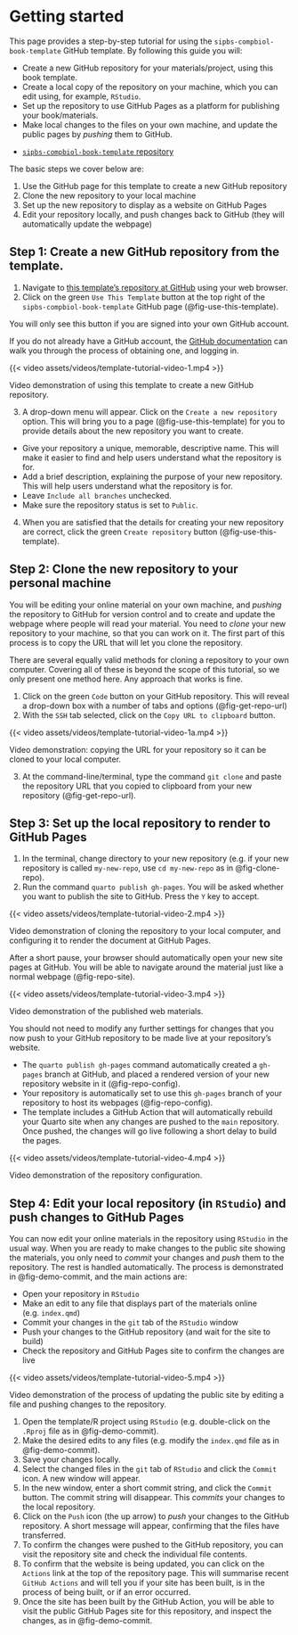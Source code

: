 # Getting started

::: { .callout-important }
This page provides a step-by-step tutorial for using the `sipbs-compbiol-book-template` GitHub template. By following this guide you will:

- Create a new GitHub repository for your materials/project, using this book template.
- Create a local copy of the repository on your machine, which you can edit using, for example, `RStudio`.
- Set up the repository to use GitHub Pages as a platform for publishing your book/materials.
- Make local changes to the files on your own machine, and update the public pages by _pushing_ them to GitHub.
:::

- [`sipbs-compbiol-book-template` repository](https://github.com/sipbs-compbiol/sipbs-compbiol-book-template)

The basic steps we cover below are:

1. Use the GitHub page for this template to create a new GitHub repository
2. Clone the new repository to your local machine
3. Set up the new repository to display as a website on GitHub Pages
4. Edit your repository locally, and push changes back to GitHub (they will automatically update the webpage)

## Step 1: Create a new GitHub repository from the template. {.unnumbered}

1. Navigate to [this template's repository at GitHub](https://github.com/sipbs-compbiol/sipbs-compbiol-book-template) using your web browser.
2. Click on the green `Use This Template` button at the top right of the `sipbs-compbiol-book-template` GitHub page (@fig-use-this-template). 

::: { .callout-warning }
You will only see this button if you are signed into your own GitHub account.

If you do not already have a GitHub account, the [GitHub documentation](https://docs.github.com/en/get-started/start-your-journey/creating-an-account-on-github) can walk you through the process of obtaining one, and logging in.
:::

::: {#fig-use-this-template}

{{< video assets/videos/template-tutorial-video-1.mp4 >}}

Video demonstration of using this template to create a new GitHub repository.

:::

3. A drop-down menu will appear. Click on the `Create a new repository` option. This will bring you to a page (@fig-use-this-template) for you to provide details about the new repository you want to create. 

::: { .callout-tip }
- Give your repository a unique, memorable, descriptive name. This will make it easier to find and help users understand what the repository is for.
- Add a brief description, explaining the purpose of your new repository. This will help users understand what the repository is for.
- Leave `Include all branches` unchecked. 
- Make sure the repository status is set to `Public`.
:::

4. When you are satisfied that the details for creating your new repository are correct, click the green `Create repository` button (@fig-use-this-template).

## Step 2: Clone the new repository to your personal machine {.unnumbered}

You will be editing your online material on your own machine, and _pushing_ the repository to GitHub for version control and to create and update the webpage where people will read your material. You need to _clone_ your new repository to your machine, so that you can work on it. The first part of this process is to copy the URL that will let you clone the repository.

::: { .callout-note }
There are several equally valid methods for cloning a repository to your own computer. Covering all of these is beyond the scope of this tutorial, so we only present one method here. Any approach that works is fine.
:::

1. Click on the green `Code` button on your GitHub repository. This will reveal a drop-down box with a number of tabs and options (@fig-get-repo-url)
2. With the `SSH` tab selected, click on the `Copy URL to clipboard` button.

::: {#fig-get-repo-url}

{{< video assets/videos/template-tutorial-video-1a.mp4 >}}

Video demonstration: copying the URL for your repository so it can be cloned to your local computer.

:::

3. At the command-line/terminal, type the command `git clone ` and paste the repository URL that you copied to clipboard from your new repository (@fig-get-repo-url).

## Step 3: Set up the local repository to render to GitHub Pages {.unnumbered}

1. In the terminal, change directory to your new repository (e.g. if your new repository is called `my-new-repo`, use `cd my-new-repo` as in @fig-clone-repo).
2. Run the command `quarto publish gh-pages`. You will be asked whether you want to publish the site to GitHub. Press the `Y` key to accept.

::: {#fig-clone-repo}

{{< video assets/videos/template-tutorial-video-2.mp4 >}}

Video demonstration of cloning the repository to your local computer, and configuring it to render the document at GitHub Pages.

:::

After a short pause, your browser should automatically open your new site pages at GitHub. You will be able to navigate around the material just like a normal webpage (@fig-repo-site).

::: {#fig-repo-site}

{{< video assets/videos/template-tutorial-video-3.mp4 >}}

Video demonstration of the published web materials.

:::

::: { .callout-important }
You should not need to modify any further settings for changes that you now push to your GitHub repository to be made live at your repository's website.

- The `quarto publish gh-pages` command automatically created a `gh-pages` branch at GitHub, and placed a rendered version of your new repository website in it (@fig-repo-config).
- Your repository is automatically set to use this `gh-pages` branch of your repository to host its webpages (@fig-repo-config).
- The template includes a GitHub Action that will automatically rebuild your Quarto site when any changes are pushed to the `main` repository. Once pushed, the changes will go live following a short delay to build the pages.

::: {#fig-repo-config}

{{< video assets/videos/template-tutorial-video-4.mp4 >}}

Video demonstration of the repository configuration.

:::
:::

## Step 4: Edit your local repository (in `RStudio`) and push changes to GitHub Pages {.unnumbered}

You can now edit your online materials in the repository using `RStudio` in the usual way. When you are ready to make changes to the public site showing the materials, you only need to _commit_ your changes and _push_ them to the repository. The rest is handled automatically. The process is demonstrated in @fig-demo-commit, and the main actions are:

- Open your repository in `RStudio`
- Make an edit to any file that displays part of the materials online (e.g. `index.qmd`)
- Commit your changes in the `git` tab of the `RStudio` window
- Push your changes to the GitHub repository (and wait for the site to build)
- Check the repository and GitHub Pages site to confirm the changes are live

::: {#fig-demo-commit}

{{< video assets/videos/template-tutorial-video-5.mp4 >}}

Video demonstration of the process of updating the public site by editing a file and pushing changes to the repository.

:::

1. Open the template/R project using `RStudio` (e.g. double-click on the `.Rproj` file as in @fig-demo-commit).
2. Make the desired edits to any files (e.g. modify the `index.qmd` file as in @fig-demo-commit).
3. Save your changes locally.
4. Select the changed files in the `git` tab of `RStudio` and click the `Commit` icon. A new window will appear.
5. In the new window, enter a short commit string, and click the `Commit` button. The commit string will disappear. This _commits_ your changes to the local repository.
6. Click on the `Push` icon (the up arrow) to _push_ your changes to the GitHub repository. A short message will appear, confirming that the files have transferred.
7. To confirm the changes were pushed to the GitHub repository, you can visit the repository site and check the individual file contents.
8. To confirm that the website is being updated, you can click on the `Actions` link at the top of the repository page. This will summarise recent `GitHub Actions` and will tell you if your site has been built, is in the process of being built, or if an error occurred.
9. Once the site has been built by the GitHub Action, you will be able to visit the public GitHub Pages site for this repository, and inspect the changes, as in @fig-demo-commit.